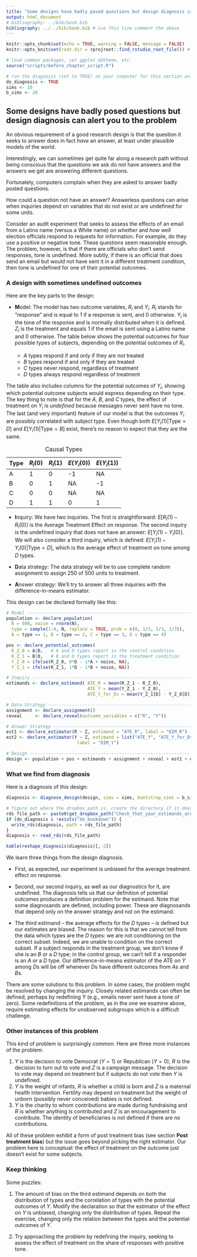```yaml
---
title: "Some designs have badly posed questions but design diagnosis can alert you to the problem"
output: html_document
# bibliography: ../bib/book.bib 
bibliography: ../../bib/book.bib # use this line comment the above
---
```


<!-- note do_bookdown is set in index.rmd, so we know if you're running just this .Rmd or compiling the book-->
```r
knitr::opts_chunk$set(echo = TRUE, warning = FALSE, message = FALSE)
knitr::opts_knit$set(root.dir = rprojroot::find_rstudio_root_file()) # files are all relative to RStudio project home
```

```r
# load common packages, set ggplot ddtheme, etc.
source("scripts/before_chapter_script.R")
```

<!-- start post here, do not edit above -->

```r
# run the diagnosis (set to TRUE) on your computer for this section only before pushing to Github. no diagnosis will ever take place on github.
do_diagnosis <- TRUE
sims <- 10
b_sims <- 20
```

## Some designs have badly posed questions but design diagnosis can alert you to the problem

An obvious requirement of a good research design is that the question it seeks to answer does in fact *have* an answer, at least under plausible models of the world. 

Interestingly, we can sometimes get quite far along a research path without being conscious that the questions we ask do not have answers and the answers we get are answering different questions. 

Fortunately, computers complain when they are asked to answer badly posted questions.

How could a question not have an answer? Answerless questions can arise when inquiries depend on variables that do not exist or are undefined for some units. 

Consider an audit experiment that seeks to assess the effects of an email from a Latino name (versus a White name) on *whether* and *how well* election officials respond to requests for information. For example, do they use a positive or negative tone. These questions seem reasonable enough. The problem, however, is that if there are officials who don't send responses, tone is undefined. More subtly, if there is an official that does send an email but would not have sent it in a different treatment condition, then tone is undefined for one of their potential outcomes. 

### A design with sometimes undefined outcomes

Here are the key parts to the design:

- **M**odel: The model has two outcome variables, $R_i$ and $Y_i$. $R_i$ stands for "response" and is equal to 1 if a response is sent, and 0 otherwise. $Y_i$ is the tone of the response and is normally distributed when it is defined. $Z_i$ is the treatment and equals 1 if the email is sent using a Latino name and 0 otherwise. The table below shows the potential outcomes for four possible types of subjects, depending on the potential outcomes of $R_i$.
    
     * *A* types respond if and only if they are *not* treated
     * *B* types respond if and only if they are treated   
     * *C* types never respond, regardless of treatment 
     * *D* types always respond regardless of treatment 

\indent The table also includes columns for the potential outcomes of $Y_i$, showing which potential outcome subjects would express depending on their type. The key thing to note is that for the *A*, *B*, and *C* types, the effect of treatment on $Y_i$ is *undefined* because messages never sent have no tone. The last (and very important) feature of our model is that the outcomes $Y_i$ are possibly correlated with subject type. Even though both $E[Y_i(1) | \text{Type} = D]$ and $E[Y_i(1) | \text{Type} = B]$ exist, there's no reason to expect that they are the same. 

| Type | $R_i(0)$ | $R_i(1)$ | $E(Y_i(0))$  | $E(Y_i(1))$ |
| ---- | -------- | -------- | ------------ | -------- |
| A    | 1        | 0        | -1         | NA       |
| B    | 0        | 1        | NA           | -1 |
| C    | 0        | 0        | NA           | NA       |
| D    | 1        | 1        | 0          | 1 |

Table: Causal Types 

- **I**nquiry:  We have two inquiries. The first is straightforward: $E[R_i(1) - R_i(0)]$ is the Average Treatment Effect on response. The second inquiry is the undefined inquiry that does not have an answer: $E[Y_i(1) - Y_i(0)]$. We will also consider a third inquiry, which *is* defined: $E[Y_i(1) - Y_i(0) | \mathrm{Type} = D]$, which is the average effect of treatment on tone among $D$ types.

- **D**ata strategy: The data strategy will be to use complete random assignment to assign 250 of 500 units to treatment.

- **A**nswer strategy: We'll try to answer all three inquiries with the difference-in-means estimator.

This design can be declared formally like this:

```r
# Model -------------------------------------------------------------------
population <- declare_population(
  N = 500, noise = rnorm(N),
  type = sample(1:4, N, replace = TRUE, prob = c(0, 1/3, 1/3, 1/3)),
  A = type == 1, B = type == 2, C = type == 3, D = type == 4)

pos <- declare_potential_outcomes(
  R_Z_0 = A|D,   # A and D types report in the control condition
  R_Z_1 = B|D,   # B and D types report in the treatment condition
  Y_Z_0 = ifelse(R_Z_0, 0*D - 1*A + noise, NA),
  Y_Z_1 = ifelse(R_Z_1, 1*D - 1*B + noise, NA))

# Inquiry -----------------------------------------------------------------
estimands <- declare_estimand( ATE_R = mean(R_Z_1 - R_Z_0),
                               ATE_Y = mean(Y_Z_1 - Y_Z_0),
                               ATE_Y_for_Ds = mean(Y_Z_1[D] - Y_Z_0[D]))

# Data Strategy -----------------------------------------------------------
assignment <- declare_assignment()
reveal     <- declare_reveal(outcome_variables = c("R", "Y"))

# Answer Strategy ---------------------------------------------------------
est1 <- declare_estimator(R ~ Z, estimand = "ATE_R", label = "DIM_R")
est2 <- declare_estimator(Y ~ Z, estimand = list("ATE_Y", "ATE_Y_for_Ds"), 
                           label = "DIM_Y")

# Design ------------------------------------------------------------------
design <- population + pos + estimands + assignment + reveal + est1 + est2
```

### What we find from diagnosis

Here is a diagnosis of this design:

```r
diagnosis <- diagnose_design(design, sims = sims, bootstrap_sims = b_sims)
```

```r
# figure out where the dropbox path is, create the directory if it doesn't exist, and name the RDS file
rds_file_path <- paste0(get_dropbox_path("Check_that_your_estimands_are_well_defined"), "/diagnosis.RDS")
if (do_diagnosis & !exists("do_bookdown")) {
  write_rds(diagnosis, path = rds_file_path)
}
diagnosis <- read_rds(rds_file_path)
```

```r
kable(reshape_diagnosis(diagnosis)[,-2])
```

We learn three things from the design diagnosis. 

* First, as expected, our experiment is unbiased for the average treatment effect on response.

* Second,  our second inquiry, as well as our diagnostics for it, are undefined. The diagnosis tells us that our definition of potential outcomes produces a definition problem for the estimand. Note that some diagnosands  are defined, including power. These are diagnosands that depend only on the answer strategy and not on the estimand.

* The third estimand -- the average effects for the $D$ types -- *is* defined but our estimates are biased. The reason for this is that we cannot tell from the data which types are the $D$ types: we are not conditioning on the correct subset. Indeed, we are unable to condition on the correct subset. If a subject responds in the treatment group, we don't know if she is an $B$ or a $D$ type; in the control group, we can't tell if a responder is an $A$ or a $D$ type. Our difference-in-means estimator of the ATE on $Y$ among $D$s will be off whenever $D$s have different outcomes from $A$s and $B$s.

There are some solutions to this problem. In some cases, the problem might be resolved by changing the inquiry. Closely related estimands can often be defined, perhaps by redefining $Y$ (e.g., emails never sent have a tone of zero). Some redefinitions of the problem, as in the one we examine above, require estimating effects for unobserved subgroups which is a difficult challenge.

### Other instances of this problem

This kind of problem is surprisingly common. Here are three more instances of the problem:

1. $Y$ is the decision to vote Democrat ($Y=1$) or Republican ($Y=0$), $R$ is the decision to turn out to vote and $Z$ is a campaign message. The decision to vote may depend on treatment but if subjects do not vote then $Y$ is undefined.
2. $Y$ is the weight of infants, $R$ is whether a child is born and $Z$ is a maternal health intervention. Fertility may depend on treatment but the weight of unborn (possibly never conceived) babies is not defined.
2. $Y$ is the charity to whom contributions are made during fundraising and $R$ is whether anything is contributed and $Z$ is an encouragement to contribute. The identity of beneficiaries is not defined if there are no contributions. 

All of these problem exhibit a form of post treatment bias (see section **Post treatment bias**) but the issue goes beyond picking the right estimator. Our problem here is conceptual: the effect of treatment on the outcome just doesn't exist for some subjects.

### Keep thinking

Some puzzles:

1. The amount of bias on the third estimand depends on both the distribution of types and the correlation of types with the potential outcomes of *Y*. Modify the declaration so that the estimator of the effect on *Y* is unbiased, changing only the distribution of types. Repeat the exercise, changing only the relation between the types and  the potential outcomes of $Y$.  

2. Try approaching the problem by redefining the inquiry, seeking to assess the effect of treatment on the share of responses with positive tone. 
